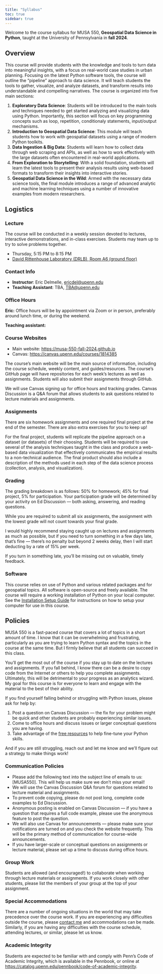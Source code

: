 ```yaml
---
title: "Syllabus"
toc: true
sidebar: true
---
```


Welcome to the course syllabus for MUSA 550, **Geospatial Data Science in
Python**, taught at the University of Pennsylvania in **fall 2024**.

## Overview

This course will provide students with the knowledge and tools to turn data into
meaningful insights, with a focus on real-world case studies in urban
planning. Focusing on the latest Python software tools,
the course will outline the “pipeline” approach to data science. It will teach
students the tools to gather, visualize, and analyze datasets, and transform 
results into understandable and compelling narratives. 
The course is organized into five main
sections:

1. **Exploratory Data Science**: Students will be introduced to the main tools and 
  techniques needed to get started analyzing and visualizing data using Python. Importantly, 
  this section will focus on key programming concepts such as loop, repetition, conditionaly
  statements, input/output mechanisms.
2. **Introduction to Geospatial Data Science**: This module will teach 
students how to work with geospatial datasets
   using a range of modern Python toolkits.
3. **Data Ingestion & Big Data**: Students will learn how to collect data
   through web scraping and APIs, as well as how to work effectively with the
   large datasets often encountered in real-world applications.
4. **From Exploration to Storytelling**: With a solid foundation, students 
   will learn the latest tools to present their analysis results using 
   web-based formats to transform their insights into interactive stories.
1. **Geospatial Data Science in the Wild**: Armed with the necessary data
   science tools, the final module introduces a range of advanced analytic
   and machine learning techniques using a number of innovative examples from
   modern researchers.


## Logistics


### Lecture
The course will be conducted in a weekly session devoted to lectures, interactive demonstrations, and in-class exercises. Students may team up to try to solve problems together.


- Thursday, 5:15 PM to 8:15 PM
- [David Rittenhouse Laboratory (DRLB), Room A6 (ground floor)](https://facilities.upenn.edu/maps/locations/david-rittenhouse-laboratory)


### Contact Info
- **Instructor**: Eric Delmelle, [ericdel@upenn.edu](mailto:ericdel@upenn.edu)
- **Teaching Assistant**: TBA, [TBA@upenn.edu](mailto:TBA@design.upenn.edu)


### Office Hours
**Eric:** Office hours will be by appointment via Zoom or in person, preferably around lunch time, or during the weekend.


**Teaching assistant:** 


### Course Websites
- Main website: [https://musa-550-fall-2024.github.io](https://musa-550-fall-2024.github.io)
- Canvas: [https://canvas.upenn.edu/courses/1814385](https://canvas.upenn.edu/courses/1814385)

The course's main website will be the main source of information, including
the course schedule, weekly content, and guides/resources. The course's GitHub page will have repositories for each week's lectures as well as assignments. Students will also submit their assignments through GitHub.

We will use Canvas signing up for office hours and tracking grades. Canvas Discussion is a Q&A forum that allows students to ask questions related to lecture materials and assignments. 


### Assignments
There are six homework assignments and one required final project at the end 
of the semester. There are also extra exercises for you to keep up!

For the final project, students will replicate the pipeline approach on a
dataset (or datasets) of their choosing. Students will be required to use
several of the analysis techniques taught in the class and produce a web-based
data visualization that effectively communicates the empirical results to a
non-technical audience. The final product should also include a description of
the methods used in each step of the data science process (collection, analysis, and visualization).


### Grading
The grading breakdown is as follows: 50% for homework; 45% for final project,
5% for participation. Your participation grade will be determined
by your activity on Ed Discussion — both asking, answering, and reading
questions.

While you are required to submit all six assignments, the
assignment with the lowest grade will not count towards your final grade.

I would highly recommend staying  caught up on lectures and assignments as much 
as possible, but if you need to turn something in a few days late, that’s fine 
— there’s no penalty but beyond 2 weeks delay, then I will start deducting by a rate of 15% per week.

If you turn in something late, you'll be missing out on valuable, timely feedback.

### Software
This course relies on use of Python and various related packages and for
geospatial topics. All software is open-source and freely available. The course
will require a working installation of Python on your local computer. See the
[Installation Setup Guide](/resources/install) for
instructions on how to setup your computer for use in this course.

## Policies
MUSA 550 is a fast-paced course that covers a lot of topics in 
a short amount of time. I know that it can be overwhelming and frustrating, 
particularly as you are trying to learn Python syntax and the topics
in the course at the same time. But I firmly believe that all students can 
succeed in this class.

You'll get the most out of the course if you stay up to date on the lectures 
and assignments. If you fall behind, I know there can be a desire to copy code 
from the Internet or others to help you complete assignments. Ultimately, this 
will be detrimental to your progress as an analytics wizard. My goal for this 
course is for everyone to learn and engage with the material to the best of 
their ability. 

::: {callout-important}
If you find yourself falling behind or struggling with Python issues, please 
ask for help by:

1. Post a question on Canvas Discussion — the fix for your problem might be quick and other students are probably experiencing similar issues.
1. Come to office hours and discuss issues or larger conceptual questions you are having.
1. Take advantage of the [free resources](./resource/python.qmd) to help fine-tune your Python skills. 
:::

And if you are still struggling, reach out and let me know and we'll figure out a strategy to make things work!

### Communication Policies

- Please add the following text into the subject line of emails to us:
  [MUSA550]. This will help us make sure we don't miss your email!
- We will use the Canvas Discussion Q&A forum for questions related to lecture material and assignments.
- To prevent code copying, please do not post long, complete code examples to Ed Discussion.
- Anonymous posting is enabled on Canvas Discussion — if you have a question that requires
  a full code example, please use the anonymous feature to post the question.
- We will also use Canvas for announcements — please make sure your
  notifications are turned on and you check the website frequently. This will
  be the primary method of communication for course-wide announcements.
- If you have larger-scale or conceptual questions on assignments or lecture
  material, please set up a time to discuss during office hours.

### Group Work

Students are allowed (and encouraged!) to collaborate when working through
lecture materials or assignments. If you work closely with other students,
please list the members of your group at the top of your assignment.

### Special Accommodations

There are a number of ongoing situations in the world that may take precedence
over the course work. If you are experiencing any difficulties outside the
course, please [contact me](mailto:ericdel@upenn.edu) and accommodations can be made.
Similarly, if you are having any difficulties with the course schedule,
attending lectures, or similar, please let us know.

### Academic Integrity

Students are expected to be familiar with and comply with Penn’s Code of
Academic Integrity, which is available in the Pennbook, or online at
[https://catalog.upenn.edu/pennbook/code-of-academic-integrity](https://catalog.upenn.edu/pennbook/code-of-academic-integrity).